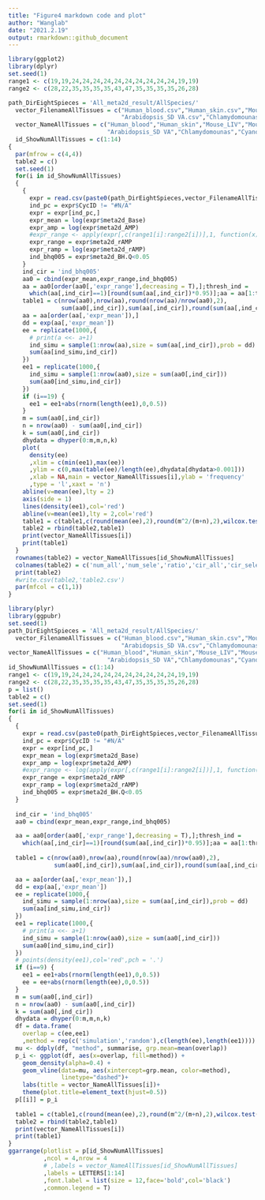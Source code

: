 ```yaml
---
title: "Figure4 markdown code and plot"
author: "Wanglab"
date: "2021.2.19"
output: rmarkdown::github_document
---
```


```r
library(ggplot2)
library(dplyr)
set.seed(1)
range1 <- c(19,19,24,24,24,24,24,24,24,24,24,24,19,19)
range2 <- c(28,22,35,35,35,35,43,47,35,35,35,35,26,28)

path_DirEightSpieces = 'All_meta2d_result/AllSpecies/'
  vector_FilenameAllTissues = c("Human_blood.csv","Human_skin.csv","Mouse_LIV.csv","Mouse_KID.csv","Fly_old.csv","Fly_young.csv","Yeast_high.csv","Yeast_low.csv","Neurospora.csv","Arabidopsis_SD LEAF.csv","Arabidopsis_SD M.csv",
                                "Arabidopsis_SD VA.csv","Chlamydomounas.csv","Cyanobacteria.csv")
  vector_NameAllTissues = c("Human_blood","Human_skin","Mouse_LIV","Mouse_KID","Fly_old","Fly_young","Yeast_high","Yeast_low","Neurospora","Arabidopsis_SD LEAF","Arabidopsis_SD M",
                            "Arabidopsis_SD VA","Chlamydomounas","Cyanobacteria")
  id_ShowNumAllTissues = c(1:14)
{
  par(mfrow = c(4,4))
  table2 = c()
  set.seed(1)
  for(i in id_ShowNumAllTissues)
  {
    {
      expr = read.csv(paste0(path_DirEightSpieces,vector_FilenameAllTissues[i]))
      ind_pc = expr$CycID != "#N/A"
      expr = expr[ind_pc,]   
      expr_mean = log(expr$meta2d_Base)
      expr_amp = log(expr$meta2d_AMP)
      #expr_range <- apply(expr[,c(range1[i]:range2[i])],1, function(x){return(max(x) - min(x))})
      expr_range = expr$meta2d_rAMP
      expr_ramp = log(expr$meta2d_rAMP)
      ind_bhq005 = expr$meta2d_BH.Q<0.05
    }
    ind_cir = 'ind_bhq005'
    aa0 = cbind(expr_mean,expr_range,ind_bhq005)
    aa = aa0[order(aa0[,'expr_range'],decreasing = T),];thresh_ind =
      which(aa[,ind_cir]==1)[round(sum(aa[,ind_cir])*0.95)];aa = aa[1:thresh_ind,]
    table1 = c(nrow(aa0),nrow(aa),round(nrow(aa)/nrow(aa0),2),
               sum(aa0[,ind_cir]),sum(aa[,ind_cir]),round(sum(aa[,ind_cir])/sum(aa0[,ind_cir]),2))
    aa = aa[order(aa[,'expr_mean']),]
    dd = exp(aa[,'expr_mean'])
    ee = replicate(1000,{
      # print(a <<- a+1)
      ind_simu = sample(1:nrow(aa),size = sum(aa[,ind_cir]),prob = dd)
      sum(aa[ind_simu,ind_cir])
    })
    ee1 = replicate(1000,{
      ind_simu = sample(1:nrow(aa0),size = sum(aa0[,ind_cir]))
      sum(aa0[ind_simu,ind_cir])
    })
    if (i==19) {
      ee1 = ee1+abs(rnorm(length(ee1),0,0.5))
    }
    m = sum(aa0[,ind_cir])
    n = nrow(aa0) - sum(aa0[,ind_cir])
    k = sum(aa0[,ind_cir])
    dhydata = dhyper(0:m,m,n,k) 
    plot(
      density(ee)
      ,xlim = c(min(ee1),max(ee))
      ,ylim = c(0,max(table(ee)/length(ee),dhydata[dhydata>0.001]))
      ,xlab = NA,main = vector_NameAllTissues[i],ylab = 'frequency'
      ,type = 'l',xaxt = 'n')
    abline(v=mean(ee),lty = 2)
    axis(side = 1)
    lines(density(ee1),col='red')
    abline(v=mean(ee1),lty = 2,col='red')
    table1 = c(table1,c(round(mean(ee),2),round(m^2/(m+n),2),wilcox.test(ee,mu = round(m^2/(m+n),2))$p.value,max(ee)))
    table2 = rbind(table2,table1)
    print(vector_NameAllTissues[i])
    print(table1)
  }
  rownames(table2) = vector_NameAllTissues[id_ShowNumAllTissues]
  colnames(table2) = c('num_all','num_sele','ratio','cir_all','cir_sele','ratio_cir','cir_real','cir_simu','wilcox-test.p','cir_RealMax')
  print(table2)
  #write.csv(table2,'table2.csv')
  par(mfcol = c(1,1))
} 
```

```r
library(plyr)
library(ggpubr)
set.seed(1)
path_DirEightSpieces = 'All_meta2d_result/AllSpecies/'
  vector_FilenameAllTissues = c("Human_blood.csv","Human_skin.csv","Mouse_LIV.csv","Mouse_KID.csv","Fly_old.csv","Fly_young.csv","Yeast_high.csv","Yeast_low.csv","Neurospora.csv","Arabidopsis_SD LEAF.csv","Arabidopsis_SD M.csv",
                                "Arabidopsis_SD VA.csv","Chlamydomounas.csv","Cyanobacteria.csv")
vector_NameAllTissues = c("Human_blood","Human_skin","Mouse_LIV","Mouse_KID","Fly_old","Fly_young","Yeast_high","Yeast_low","Neurospora","Arabidopsis_SD LEAF","Arabidopsis_SD M",
                            "Arabidopsis_SD VA","Chlamydomounas","Cyanobacteria")
id_ShowNumAllTissues = c(1:14)
range1 <- c(19,19,24,24,24,24,24,24,24,24,24,24,19,19)
range2 <- c(28,22,35,35,35,35,43,47,35,35,35,35,26,28)
p = list()
table2 = c()
set.seed(1)
for(i in id_ShowNumAllTissues)
{
  {
    expr = read.csv(paste0(path_DirEightSpieces,vector_FilenameAllTissues[i]))
    ind_pc = expr$CycID != "#N/A"
    expr = expr[ind_pc,]    
    expr_mean = log(expr$meta2d_Base)
    expr_amp = log(expr$meta2d_AMP)
    #expr_range <- log(apply(expr[,c(range1[i]:range2[i])],1, function(x){return(max(x) - min(x))}))
    expr_range = expr$meta2d_rAMP
    expr_ramp = log(expr$meta2d_rAMP)
    ind_bhq005 = expr$meta2d_BH.Q<0.05
  }
 
  ind_cir = 'ind_bhq005'
  aa0 = cbind(expr_mean,expr_range,ind_bhq005)

  aa = aa0[order(aa0[,'expr_range'],decreasing = T),];thresh_ind = 
    which(aa[,ind_cir]==1)[round(sum(aa[,ind_cir])*0.95)];aa = aa[1:thresh_ind,]
  
  table1 = c(nrow(aa0),nrow(aa),round(nrow(aa)/nrow(aa0),2),
             sum(aa0[,ind_cir]),sum(aa[,ind_cir]),round(sum(aa[,ind_cir])/sum(aa0[,ind_cir]),2))

  aa = aa[order(aa[,'expr_mean']),]
  dd = exp(aa[,'expr_mean'])
  ee = replicate(1000,{
    ind_simu = sample(1:nrow(aa),size = sum(aa[,ind_cir]),prob = dd)
    sum(aa[ind_simu,ind_cir])
  })
  ee1 = replicate(1000,{
    # print(a <<- a+1)
    ind_simu = sample(1:nrow(aa0),size = sum(aa0[,ind_cir]))
    sum(aa0[ind_simu,ind_cir])
  })
  # points(density(ee1),col='red',pch = '.')
  if (i==9) {
    ee1 = ee1+abs(rnorm(length(ee1),0,0.5))
    ee = ee+abs(rnorm(length(ee),0,0.5))
  }
  m = sum(aa0[,ind_cir])
  n = nrow(aa0) - sum(aa0[,ind_cir])
  k = sum(aa0[,ind_cir])
  dhydata = dhyper(0:m,m,n,k)
  df = data.frame(
    overlap = c(ee,ee1)
    ,method = rep(c('simulation','random'),c(length(ee),length(ee1))))
  mu <- ddply(df, "method", summarise, grp.mean=mean(overlap))
  p_i <- ggplot(df, aes(x=overlap, fill=method)) +
    geom_density(alpha=0.4) + 
    geom_vline(data=mu, aes(xintercept=grp.mean, color=method),
               linetype="dashed")+ 
    labs(title = vector_NameAllTissues[i])+
    theme(plot.title=element_text(hjust=0.5))
  p[[i]] = p_i
  
  table1 = c(table1,c(round(mean(ee),2),round(m^2/(m+n),2),wilcox.test(ee,mu = round(m^2/(m+n),2))$p.value,max(ee)))
  table2 = rbind(table2,table1)
  print(vector_NameAllTissues[i])
  print(table1)
}
ggarrange(plotlist = p[id_ShowNumAllTissues]
          ,ncol = 4,nrow = 4
          # ,labels = vector_NameAllTissues[id_ShowNumAllTissues]
          ,labels = LETTERS[1:14]
          ,font.label = list(size = 12,face='bold',col='black')
          ,common.legend = T)

```